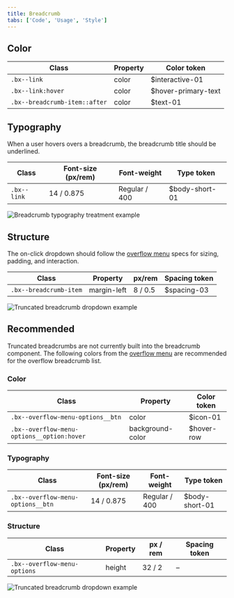 ```yaml
---
title: Breadcrumb
tabs: ['Code', 'Usage', 'Style']
---
```


## Color

| Class                         | Property | Color token          |
| ----------------------------- | -------- | -------------------- |
| `.bx--link`                   | color    | $interactive-01     |
| `.bx--link:hover`             | color    | $hover-primary-text |
| `.bx--breadcrumb-item::after` | color    | $text-01            |

## Typography

When a user hovers overs a breadcrumb, the breadcrumb title should be underlined.

| Class       | Font-size (px/rem) | Font-weight   | Type token      |
| ----------- | ------------------ | ------------- | --------------- |
| `.bx--link` | 14 / 0.875         | Regular / 400 | $body-short-01 |

<ImageComponent fixed="default" caption="Breadcrumb typography treatment example">

![Breadcrumb typography treatment example](images/breadcrumb-style-1.png)

</ImageComponent>

## Structure

The on-click dropdown should follow the [overflow menu](/components/overflow-menu) specs for sizing, padding, and interaction.

| Class                  | Property    | px/rem  | Spacing token |
| ---------------------- | ----------- | ------- | ------------- |
| `.bx--breadcrumb-item` | margin-left | 8 / 0.5 | $spacing-03  |

<ImageComponent fixed="default" caption="Structure and spacing measurements for breadcrumb | px / rem">

![Truncated breadcrumb dropdown example](images/breadcrumb-style-2.png)

</ImageComponent>

## Recommended

Truncated breadcrumbs are not currently built into the breadcrumb component. The following colors from the [overflow menu](/overflow/style) are recommended for the overflow breadcrumb list.

### Color

| Class                                      | Property         | Color token |
| ------------------------------------------ | ---------------- | ----------- |
| `.bx--overflow-menu-options__btn`          | color            | $icon-01   |
| `.bx--overflow-menu-options__option:hover` | background-color | $hover-row |

### Typography

| Class                             | Font-size (px/rem) | Font-weight   | Type token      |
| --------------------------------- | ------------------ | ------------- | --------------- |
| `.bx--overflow-menu-options__btn` | 14 / 0.875         | Regular / 400 | $body-short-01 |

### Structure

| Class                        | Property | px / rem | Spacing token |
| ---------------------------- | -------- | -------- | ------------- |
| `.bx--overflow-menu-options` | height   | 32 / 2   | –             |

<ImageComponent fixed="default" caption="Recommended structure and spacing measurements for breadcrumb | px / rem">

![Truncated breadcrumb dropdown example](images/breadcrumb-style-3.png)

</ImageComponent>
